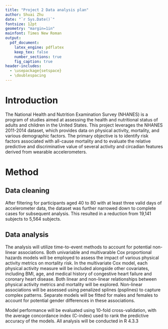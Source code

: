```yaml
---
title: "Project 2 Data analysis plan"
author: Shuai Zhu
date: "`r Sys.Date()`"
fontsize: 12pt
geometry: "margin=1in"
mainfont: Times New Roman
output:
  pdf_document:
    latex_engine: pdflatex
    keep_tex: false
    number_sections: true
    fig_caption: true
header-includes:
  - \usepackage{setspace}
  - \doublespacing
---
```



# Introduction
The National Health and Nutrition Examination Survey (NHANES) is a program of studies aimed at assessing the health and nutritional status of adults and children in the United States. This project leverages the NHANES 2011-2014 dataset, which provides data on physical activity, mortality, and various demographic factors. The primary objective is to identify risk factors associated with all-cause mortality and to evaluate the relative predictive and discriminative value of several activity and circadian features derived from wearable accelerometers.

# Method

## Data cleaning

After filtering for participants aged 40 to 80 with at least three valid days of accelerometer data, the dataset was further narrowed down to complete cases for subsequent analysis. This resulted in a reduction from 19,141 subjects to 5,564 subjects.

## Data analysis

The analysis will utilize time-to-event methods to account for potential non-linear associations. Both univariable and multivarable Cox proportional hazards models will be employed to assess the impact of various physical activity metrics on mortality risk. In the multivariate Cox model, each physical activity measure will be included alongside other covariates, including BMI, age, and medical history of congestive heart failure and coronary heart disease. Both linear and non-linear relationships between physical activity metrics and mortality will be explored. Non-linear associations will be assessed using penalized splines (psplines) to capture complex patterns. Separate models will be fitted for males and females to account for potential gender differences in these associations.

Model performance will be evaluated using 10-fold cross-validation, with the average concordance index (C-index) used to rank the predictive accuracy of the models. All analysis will be conducted in R 4.3.3





